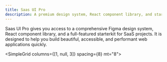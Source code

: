 ```yaml
---
title: Saas UI Pro
description: A premium design system, React component library, and starterkit for SaaS projects.
---
```


Saas UI Pro gives you access to a comprehensive Figma design system, React component library, and a full-featured starterkit for SaaS projects.
It is designed to help you build beautiful, accessible, and performant web applications quickly.

<SimpleGrid columns={[1, null, 3]} spacing={8} mt="8">
  <QuickLink
    href="/docs/pro/installation/private-npm/overview"
    width="100%"
    title="Installation"
    description="Get started quickly with Saas UI Pro."
    label="Get started"
  />
  <QuickLink
    href="https://demo.saas-ui.dev"
    width="100%"
    title="Demo"
    description="See Saas UI Pro in action."
    label="View demo"
  />
  <QuickLink
    href="/docs/nextjs-starter-kit"
    width="100%"
    title="Next.js starter kit"
    description="Next.js starter kit documentation."
    label="Browse"
  />
  <QuickLink
    href="https://roadmap.saas-ui.dev/roadmap"
    title="Roadmap"
    description="Feature requests and public roadmap."
    label="View roadmap"
  />
</SimpleGrid>
